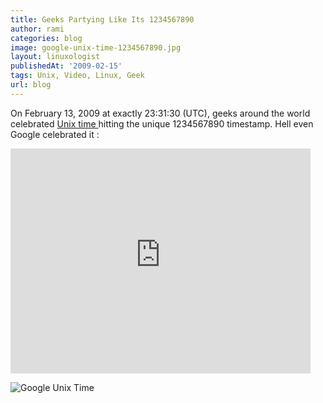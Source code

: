```yaml
---
title: Geeks Partying Like Its 1234567890
author: rami
categories: blog
image: google-unix-time-1234567890.jpg
layout: linuxologist 
publishedAt: '2009-02-15'
tags: Unix, Video, Linux, Geek
url: blog
---
```


On February 13, 2009 at exactly 23:31:30 (UTC), geeks around the world celebrated [Unix time ](http://en.wikipedia.org/wiki/Unix_time) hitting the unique 1234567890 timestamp. Hell even Google celebrated it :

<iframe width="480" height="360" src="https://www.youtube-nocookie.com/embed/85EnRLs4ilY?rel=0" frameborder="0" allowfullscreen></iframe>


![Google Unix Time](/assets/images/content/blog/google-unix-time-1234567890.jpg)
